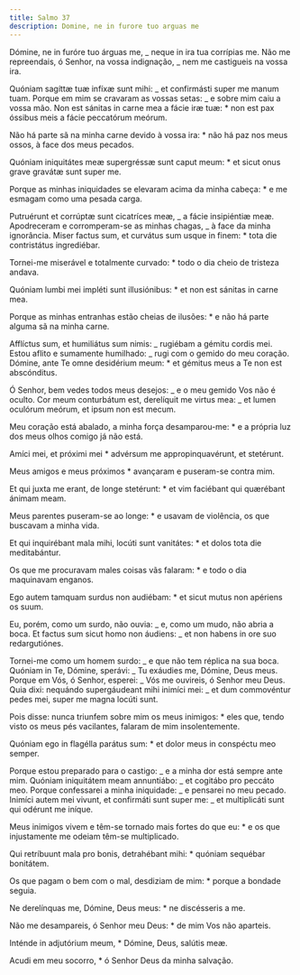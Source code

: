 ```yaml
---
title: Salmo 37
description: Domine, ne in furore tuo arguas me
---
```


<div class="side-by-side not-content">

Dómine, ne in furóre tuo árguas me, _ neque in ira tua corrípias me. Não me repreendais, ó Senhor, na vossa indignação, _ nem me castigueis na vossa ira.

Quóniam sagíttæ tuæ infíxæ sunt mihi: _ et confirmásti super me manum tuam. Porque em mim se cravaram as vossas setas: _ e sobre mim caiu a vossa mão. Non est sánitas in carne mea a fácie iræ tuæ: \* non est pax óssibus meis a fácie peccatórum meórum.

Não há parte sã na minha carne devido à vossa ira: \* não há paz nos meus ossos, à face dos meus pecados.

Quóniam iniquitátes meæ supergréssæ sunt caput meum: \* et sicut onus grave gravátæ sunt super me.

Porque as minhas iniquidades se elevaram acima da minha cabeça: \* e me esmagam como uma pesada carga.

Putruérunt et corrúptæ sunt cicatríces meæ, _ a fácie insipiéntiæ meæ. Apodreceram e corromperam-se as minhas chagas, _ à face da minha ignorância. Miser factus sum, et curvátus sum usque in finem: \* tota die contristátus ingrediébar.

Tornei-me miserável e totalmente curvado: \* todo o dia cheio de tristeza andava.

Quóniam lumbi mei impléti sunt illusiónibus: \* et non est sánitas in carne mea.

Porque as minhas entranhas estão cheias de ilusões: \* e não há parte alguma sã na minha carne.

Afflíctus sum, et humiliátus sum nimis: _ rugiébam a gémitu cordis mei. Estou aflito e sumamente humilhado: _ rugi com o gemido do meu coração. Dómine, ante Te omne desidérium meum: \* et gémitus meus a Te non est abscónditus.

Ó Senhor, bem vedes todos meus desejos: _ e o meu gemido Vos não é oculto. Cor meum conturbátum est, derelíquit me virtus mea: _ et lumen oculórum meórum, et ipsum non est mecum.

Meu coração está abalado, a minha força desamparou-me: \* e a própria luz dos meus olhos comigo já não está.

Amíci mei, et próximi mei \* advérsum me appropinquavérunt, et stetérunt.

Meus amigos e meus próximos \* avançaram e puseram-se contra mim.

Et qui juxta me erant, de longe stetérunt: \* et vim faciébant qui quærébant ánimam meam.

Meus parentes puseram-se ao longe: \* e usavam de violência, os que buscavam a minha vida.

Et qui inquirébant mala mihi, locúti sunt vanitátes: \* et dolos tota die meditabántur.

Os que me procuravam males coisas vãs falaram: \* e todo o dia maquinavam enganos.

Ego autem tamquam surdus non audiébam: \* et sicut mutus non apériens os suum.

Eu, porém, como um surdo, não ouvia: _ e, como um mudo, não abria a boca. Et factus sum sicut homo non áudiens: _ et non habens in ore suo redargutiónes.

Tornei-me como um homem surdo: _ e que não tem réplica na sua boca. Quóniam in Te, Dómine, sperávi: _ Tu exáudies me, Dómine, Deus meus. Porque em Vós, ó Senhor, esperei: _ Vós me ouvireis, ó Senhor meu Deus. Quia dixi: nequándo supergáudeant mihi inimíci mei: _ et dum commovéntur pedes mei, super me magna locúti sunt.

Pois disse: nunca triunfem sobre mim os meus inimigos: \* eles que, tendo visto os meus pés vacilantes, falaram de mim insolentemente.

Quóniam ego in flagélla parátus sum: \* et dolor meus in conspéctu meo semper.

Porque estou preparado para o castigo: _ e a minha dor está sempre ante mim. Quóniam iniquitátem meam annuntiábo: _ et cogitábo pro peccáto meo. Porque confessarei a minha iniquidade: _ e pensarei no meu pecado. Inimíci autem mei vivunt, et confirmáti sunt super me: _ et multiplicáti sunt qui odérunt me iníque.

Meus inimigos vivem e têm-se tornado mais fortes do que eu: \* e os que injustamente me odeiam têm-se multiplicado.

Qui retríbuunt mala pro bonis, detrahébant mihi: \* quóniam sequébar bonitátem.

Os que pagam o bem com o mal, desdiziam de mim: \* porque a bondade seguia.

Ne derelínquas me, Dómine, Deus meus: \* ne discésseris a me.

Não me desampareis, ó Senhor meu Deus: \* de mim Vos não aparteis.

Inténde in adjutórium meum, \* Dómine, Deus, salútis meæ.

Acudi em meu socorro, \* ó Senhor Deus da minha salvação.

</div>

